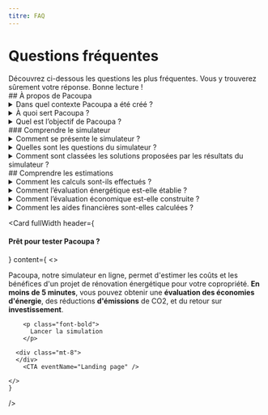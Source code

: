 ```yaml
---
titre: FAQ
---
```


# Questions fréquentes 
<div class="mt-4" />
<div>
    Découvrez ci-dessous les questions les plus fréquentes. Vous y trouverez sûrement votre réponse. 
    Bonne lecture !
  </div>
<div class="mt-8" />
## À propos de Pacoupa
<div class="mt-4" />
<details>
  <summary>Dans quel contexte Pacoupa a été créé ?</summary>
<div class="mt-4" />
La rénovation énergétique étant un sujet complexe, il a été démontré que l’accompagnement des décideurs est un point indispensable pour déclencher un passage à l’acte : les propriétaires ont besoin de pouvoir se projeter dans le projet : combien ça coute ? quelles sont les aides disponibles ? comment gérer le projet ? quelles sont les économies à la clé ? quelle est la durée des travaux ? est-ce que mon confort va être amélioré ?

Aujourd’hui, cet accompagnement n’est réalisé de façon neutre et gratuite, que par les espaces France Rénov’ via le service public de la rénovation énergétique.

Pacoupa est un service numérique en ligne qui se positionne en amont de cet accompagnement, lorsque l’espace France Rénov n’est pas encore identifié. Il vise à communiquer de l'information personnalisée, technique, neutre et chiffrée sur la rénovation et le changement de système de chauffage afin d'accompagner la copropriété dans le passage à l'acte et l'inciter à prendre contact avec des professionnels pour concrétiser son projet.

</details>

<details class="mt-4">
  <summary>À quoi sert Pacoupa ? </summary>
<div class="mt-4" />
A partir d’un simulateur, Pacoupa propose une liste de systèmes de chauffage en énergie renouvelables installables dans un contexte de rénovation énergétique de l’immeuble (isolation). L’outil propose une estimation des coûts, des gains énergétiques et financiers rendus possibles grâce à cette rénovation.

L’objectif est de donner des ordres de grandeurs des coûts, des aides et des gains énergétiques engendrés pour que l’utilisateur puisse se projeter dans les travaux à mettre en œuvre (isolation, changement de système). Il permet également d’informer sur les systèmes en énergies renouvelables compatibles avec chaque immeuble.
  
</details>

<details class="mt-4">
  <summary>Quel est l’objectif de Pacoupa ? </summary>
<div class="mt-4" />
Pacoupa est un service numérique de l’ADEME qui vise à promouvoir :

- la rénovation globale et performante : traiter les 6 postes de travaux (isolation des murs, des planchers bas, de la toiture, menuiseries extérieurs, ventilation, production de chauffage et d’eau chaude sanitaire) + Planifier les travaux en 3 étapes maximum, sur une durée limitée, selon un ordonnancement précis  (priorité à l’enveloppe et la ventilation)
- les travaux au niveau de la copropriété et pas à l’appartement : les travaux au niveau de la copropriété permettent de traiter l’ensemble des postes et permettent d’atteindre une meilleure performance.
- le changement de système après la rénovation de l’enveloppe évitant ainsi le surdimensionnement de l’appareil et permettant un fonctionnement à basse température.

Le service donne des ordres de grandeurs des coûts, des économies et du gain d’étiquette DPE possible avec les travaux proposés (isolation et changement de système).

Il donne également des éléments techniques sur les différents systèmes de chauffage proposés.
  
</details>
<div class="mt-8" />
### Comprendre le simulateur

<details class="mt-4">
  <summary>Comment se présente le simulateur ?</summary>
<div class="mt-4" />
L’utilisateur répond à 11 questions et abouti sur un écran de résultat qui lui présente les solutions ENR compatibles avec son logement dans un scénario de rénovation globale, dans un ordre précis de pertinence.

Pour chaque solution, des informations techniques sur la solution sont données : solution individuelle ou collective, usage possible (chauffage, ECS, climatisation), les travaux à prévoir pour être en rénovation globale, une estimation du gain de lettre DPE, une estimation des gains économiques et des coûts du projet (travaux d’isolation + changement de système).

L’utilisateur a ensuite la possibilité de modifier le scénario de rénovation en choisissant « rénovation partielle » ou « aucune rénovation ».
  
</details>

<details class="mt-4">
  <summary>Quelles sont les questions du simulateur ?</summary>
<div class="mt-4" />
Les 11 questions proposées à l’utilisateur sont les suivantes :

- <b>Son adresse</b>: permet de faire un appel à la BAN (base d’adresse nationale), au site FCU (https://france-chaleur-urbaine.beta.gouv.fr/) pour vérifier l’éligibilité à un réseau de chaleur et permet aussi de préciser les données climatiques de la région à laquelle le bâtiment appartient.
- L’<b>année de construction, les travaux d’isolations déjà réalisés et le nombre de logements</b>: permet d’apprécier les caractéristiques géométriques et les performances énergétiques initiales de l’immeuble.
- Les <b>espaces extérieurs commun</b>: permet de préconiser d’étudier une PAC géothermique ou une PAC aérothermique dès lors que des espaces extérieurs sont disponibles (cours, jardin, parking, toiture terrasse).
- Les <b>espaces extérieurs privés</b> (balcons) : permet de préconiser d’étudier une PAC individuelle (air/eau ou air/air) avec unité extérieure.
- Le <b>type de chauffage</b> (individuel ou collectif) : permet de préconiser des technologies du même type. Pour le moment, le passage d’un chauffage individuel à un chauffage collectif n’est pas traité. (Et inversement)
- Le <b>type d’émetteur</b> (radiateur ou plancher chauffant) : permet de déterminer le régime de température d’eau.
- L’<b>énergie de chauffage</b>: permet de réaliser les calculs sur les consommations et émissions initiales liées à la production de chauffage du bâtiment.
- Le <b>type de production d’eau chaude sanitaire</b> (individuelle ou collective) : permet de préconiser des technologies du même type.
- L’<b>énergie utilisée pour la production d’ECS</b>: permet de réaliser les calculs sur les consommations et émissions initiales liées à la production d’eau chaude sanitaire du bâtiment.
  
</details>

<details class="mt-4">
  <summary>Comment sont classées les solutions proposées par les résultats du simulateur ?</summary>
<div class="mt-4" />
Il y a généralement plusieurs solutions de production d’eau chaude et de chauffage qui sont proposées.

Les questions posées sont simples et peu nombreuses, l’objectif est d’alerter les utilisateurs sur le fait que des solutions ENR sont compatibles avec la configuration de leur immeuble. La faisabilité réelle, à la fois technique et économique seront à étudier plus finement dans la suite du projet de rénovation. Il est possible que des solutions préconisées ne soit finalement pas possibles pour des contraintes d’intégration (visuelle, encombrement, accès, règlementation …).

Le service Pacoupa propose une hiérarchie dans les différents systèmes afin de calquer au mieux aux recommandations de l’ADEME.

Seules les trois premières solutions du classement apparaissent avec un tag « meilleure solution » pour la première du classement. La visualisation de toutes les solutions nécessite une action (clic sur le bouton « autres solutions ») de la part de l’utilisateur.

Les grands principes de la hiérarchisation sont les suivants :

- lorsqu’un réseau de chaleur est disponible autour de l’immeuble, celui-ci apparait en « meilleure solution » (même si l’immeuble est en chauffage individuel)
- lorsque l’immeuble est en chauffage et ECS collective et que l’utilisateur déclare des espaces extérieurs disponibles (jardin, cours ou parking), la PAC géothermique apparait en premier.
- Des solutions ENR pour l’ECS seule (collective) peuvent être préconisées même si le chauffage est également collectif.
- Les solutions sont ensuite classées par pertinence.
  
</details>

<div class="mt-8" />
## Comprendre les estimations

<details class="mt-4">
  <summary>Comment les calculs sont-ils effectués ?</summary>
<div class="mt-4" />
L’ensemble des calculs proposés sont basés sur la méthode 3CL utilisée pour réaliser les DPE.
L’ADEME a confié à Pouget Consultants l’élaboration des simulations qui couvrent toutes les configurations qui peuvent être obtenues à la suite du questionnaire. Au total, ce sont plus de 120 000 simulations qui ont été réalisées.
L’ensemble de ces hypothèses permettent d’aboutir à une estimation de la lettre DPE à l’état initial et des consommations de chauffage et d’eau chaude sanitaire de l’immeuble.

La comparaison entre l’état initial et l’état final se fait en comparant 2 lignes de l’Excel contenant toutes les simulations.
Les coûts proposés dans l’outil comprennent à la fois les coûts des travaux proposés pour atteindre le scénario de travaux visé (global / partiel / aucun) et le coût du changement de système de chauffage.
  
</details>

<details class="mt-4">
  <summary>Comment l’évaluation énergétique est-elle établie ?</summary>
<div class="mt-4" />
Les immeubles sont classés par typologies, en fonction de leur année de construction et de leur nombre de logement. Au total, ce sont 21 typologies qui sont étudiées. Pour chacune des typologies, des hypothèses géométriques et énergétiques sont établies, à savoir :

- La surface habitable totale du logement (m²shab) ;
- La compacité du bâtiment (Surface de murs / m²shab, Surface de toiture / m²shab, Surface de menuiseries / m²shab, Surface de plancher bas / m²shab, hauteur sous plafond) ;
- Les performances thermiques des parois et des menuiseries dans leur état initial.

Pour chacune des typologies, des hypothèses sur les systèmes de production de chauffage & ECS sont établies, à savoir :

- Age du système de production (« > 10 ans » ; « < 10 ans ») ;
- Type de système de production (« chaudière gaz basse température » ; « chaudière gaz à condensation » …) ;
- Type d’émetteur (« Radiateur à eau basse température » ; « Radiateur à eau haute température » ; « convecteurs électriques ») ;
- Isolation des réseaux de distribution d’eau chaude sanitaire (« réseaux non isolés » ; « réseaux isolés ») ;
- Type de régulation terminale (« Sans » ; « Robinet thermostatique »).

Les conditions environnementales (température extérieure, degrés-heures…) dans lequel se trouve l’immeuble dépendent de sa situation géographique. La France compte 3 zones climatiques : H1, H2 et H3. Comme ces trois zones sont étendues, des variations de climat peuvent y être observées. Ainsi, les zones climatiques sont sous-divisées en zone thermique. 8 au total. Pour simplifier les calculs, une zone thermique par zone climatique est étudiée ; H1a (Nord de la France), H2b (Centre -Ouest) et H3 (Sud).

Pour simplifier les calculs aussi, tous les systèmes étudiés (61 au total) sont regroupés dans des « familles de solution » (7 au total). Il existe des familles de « solutions hybrides » (3) ou des familles « solutions 100% thermodynamique » (3). Deux systèmes qui appartiennent à la même famille ont les mêmes usages (chauffage seulement, ecs seulement, chauffage et ecs). La configuration le système existant n’est pas remplacé représente aussi une famille (1).

Les performances des PAC sont définies par leur SCOP qui dépend de leur type, du type d’émetteur, et de la zone climatique. Pour simplifier les calculs, un seul SCOP est considéré pour toutes les familles de solution. Il correspond au SCOP d’une PAC Air / Eau dont les émetteurs ont été installées ou rénovés après 2017. (SCOP = 2,8 en zone H1a et H2b ; SCOP = 3,3 en zone H3).

Enfin, chaque famille de solution est étudiée à travers trois scénarios d’isolation de l’enveloppe :

- Scénario « INIT » : Aucun geste d’isolation
- Scénario « PART » : 2 gestes d’isolations (ne comprenant pas les murs extérieurs) + Ventilation
- Scénario « GLOB » : Tous les gestes d’isolations possibles (murs, menuiseries, plancher haut & bas) + Ventilation

Attention, si certaines parois ont déjà été isolées il y a moins de 15 ans, elles ne sont pas prises en compte dans les scénarios d’isolations. Aussi les typologies récentes (année de construction « après 2000 ») ne font pas l’objet de scénario d’isolation puisque leurs parois sont déjà performantes.

L’ensemble de ces hypothèses permettent d’aboutir à une estimation de l’étiquette DPE de l’immeuble avant et après travaux, ainsi que les consommations en énergie primaire et les émissions de gaz à effet de serre associés.
  
</details>

<details class="mt-4">
  <summary>Comment l’évaluation économique est-elle construite ?</summary>
<div class="mt-4" />
A chaque simulation est associée un coût d’investissement, qui se divise en deux parties ;

- Coût d’investissement lié à la rénovation de l’enveloppe : Les coûts sont obtenus en multipliant le coût de réhabilitation d’une paroi (en € HT/m²) par la surface de la paroi (m²)
- Coût d’investissement lié à la mise en place de système : Les coûts sont obtenus en sommant :
    - Les coûts liés à la génération : Il dépend du niveau d’isolation de l’immeuble et du système à installer
    - Les coûts liés à la distribution : Il dépend du type de production de chauffage et ECS
    - Les coûts liés à l’émission : Il dépend du type d’émetteur avant travaux

Les coûts liés à la maintenance, à la l’abonnement et à la facture énergétique sont aussi calculés.
  
</details>

<details class="mt-4">
  <summary>Comment les aides financières sont-elles calculées ?</summary>
<div class="mt-4" />
Les aides financières liées au dispositif MaPrimeRénov’ Copropriété sont calculées. Pour simplifier la prise en compte des travaux réalisés « à l’échelle du logement » dans MPR Copro, ils sont considérés comme des « travaux privatifs d’intérêt collectifs. ».

Le Coup de pouce « Rénovation performante de bâtiment résidentiel collectif » n’est pas étudié. Idem pour le « Fonds Chaleur ».
  
</details>

<div class="mt-12" />

<Card
    fullWidth
    header={<h4>Prêt pour tester Pacoupa ?</h4>}
    content={
      <>
        <p>
        Pacoupa, notre simulateur en ligne, permet d'estimer les coûts et les bénéfices d'un projet de rénovation énergétique pour votre copropriété. <b>En moins de 5 minutes</b>, vous pouvez obtenir une <b>évaluation des économies d'énergie</b>, des réductions <b>d'émissions</b> de CO2, et du retour sur <b>investissement</b>.
        </p>


        <p class="font-bold">
          Lancer la simulation
        </p>

      <div class="mt-8">
      </div>
        <CTA eventName="Landing page" />

    </>
    }
 />

